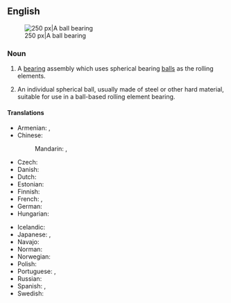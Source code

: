 {{also|ballbearing}}
==English==
{{wikipedia}}
[[Image:Four-point-contact-bearing din628 type-qj 180-ex.png|thumb|right|250 px|A ball bearing]]

===Noun===
{{en-noun}}

# {{lb|en|engineering}} A [[bearing]] assembly which uses spherical bearing [[ball]]s as the rolling elements.
# {{lb|en|in common usage}} An individual spherical ball, usually made of steel or other hard material, suitable for use in a ball-based rolling element bearing.

====Translations====
{{trans-top|bearing assembly with spherical balls}}
* Armenian: {{t+|hy|գնդառանցքակալ}}, {{t|hy|գնդավոր առանցքակալ}}
* Chinese:
*: Mandarin: {{t+|cmn|滾珠軸承|sc=Hani}}, {{t+|cmn|滚珠轴承|tr=gǔnzhū zhóuchéng|sc=Hani}}
* Czech: {{t|cs|kuličkové ložisko|n}}
* Danish: {{t|da|kugleleje}}
* Dutch: {{t+|nl|kogellager|n}}
* Estonian: {{t|et|kuullaager}}
* Finnish: {{t+|fi|kuulalaakeri}}
* French: {{t|fr|roulement mécanique|m}}, {{t+|fr|roulement à billes|m}}
* German: {{t+|de|Kugellager|n}}
* Hungarian: {{t+|hu|golyóscsapágy}}
{{trans-mid}}
* Icelandic: {{t|is|kúlulega|f}}
* Japanese: {{t|ja|玉軸受|tr=たまじくうけ, tamajikuuke|sc=Jpan}}, {{t|ja|ボールベアリング|tr=bōrubearingu|sc=Jpan}}
* Navajo: {{t|nv|béésh máazoo}}
* Norman: {{t|nrf|rouôl'lie à balles|f}} {{qualifier|Jersey}}
* Norwegian: {{t|no|julelager}}
* Polish: {{t|pl|łożysko kulkowe|n}}
* Portuguese: {{t|pt|rolamento|m}}, {{t|pt|rolimã|m}}
* Russian: {{t+|ru|шарикоподши́пник|m}}
* Spanish: {{t+|es|cojinete|m}}, {{t|es|rodamiento|m}}
* Swedish: {{t+|sv|kullager}}
{{trans-bottom}}